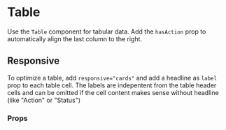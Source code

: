 

# Table

Use the `Table` component for tabular data. Add the `hasAction` prop to automatically align the last column to the right.

<Canvas withSource="open">
    <Story id="components-table--basic" />
</Canvas>

## Responsive

To optimize a table, add `responsive="cards"` and add a headline as `label` prop to each table cell. The labels are indepentent from the table header cells and can be omitted if the cell content makes sense without headline (like "Action" or "Status")

<div className="border p0-5 rounded bg-weak" style={{ width: '360px', resize: 'both', overflow: 'auto' }}>
    <Story id="components-table--cards" />
</div>

### Props

<ArgsTable of={Table} />
